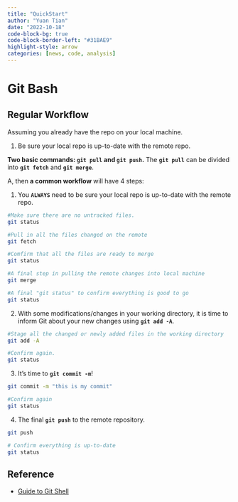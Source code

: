 ---
title: "QuickStart"
author: "Yuan Tian"
date: "2022-10-18"
code-block-bg: true
code-block-border-left: "#31BAE9"
highlight-style: arrow
categories: [news, code, analysis]
---

# Git Bash

##  Regular Workflow

Assuming you already have the repo on your local machine. 

1. Be sure your local repo is up-to-date with the remote repo. 

**Two basic commands: `git pull` and `git push`.** The **`git pull`** can be divided into **`git fetch`** and **`git merge`**. 

A, then **a common workflow** will have 4 steps:

1. You **`ALWAYS`** need to be sure your local repo is up-to-date with the remote repo. 

```{.bash filename="Terminal"}
#Make sure there are no untracked files.
git status 

#Pull in all the files changed on the remote
git fetch

#Comfirm that all the files are ready to merge
git status

#A final step in pulling the remote changes into local machine
git merge

#A final "git status" to confirm everything is good to go
git status
```
2. With some modifications/changes in your working directory, it is time to inform Git about your new changes using **`git add -A`**.

```bash
#Stage all the changed or newly added files in the working directory
git add -A

#Confirm again.
git status
```

3. It's time to **`git commit -m`**!

```bash
git commit -m "this is my commit"

#Confirm again
git status
```

4. The final **`git push`** to the remote repository.

```bash
git push

# Confirm everything is up-to-date
git status
```


## Reference

* [Guide to Git Shell](http://dh.newtfire.org/explainGitShell.html)